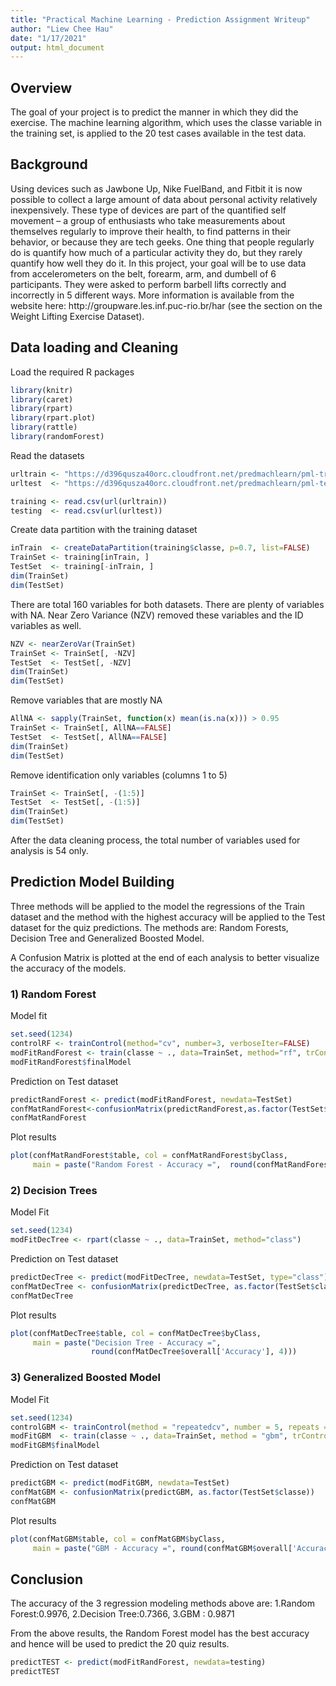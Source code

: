 ---
title: "Practical Machine Learning - Prediction Assignment Writeup"
author: "Liew Chee Hau"
date: "1/17/2021"
output: html_document
---

## Overview
The goal of your project is to predict the manner in which they did the exercise. The machine learning algorithm, which uses the classe variable in the training set, is applied to the 20 test cases available in the test data.

## Background
Using devices such as Jawbone Up, Nike FuelBand, and Fitbit it is now possible to collect a large amount of data about personal activity relatively inexpensively. These type of devices are part of the quantified self movement – a group of enthusiasts who take measurements about themselves regularly to improve their health, to find patterns in their behavior, or because they are tech geeks. One thing that people regularly do is quantify how much of a particular activity they do, but they rarely quantify how well they do it. In this project, your goal will be to use data from accelerometers on the belt, forearm, arm, and dumbell of 6 participants. They were asked to perform barbell lifts correctly and incorrectly in 5 different ways. More information is available from the website here: http://groupware.les.inf.puc-rio.br/har (see the section on the Weight Lifting Exercise Dataset). 

## Data loading and Cleaning
Load the required R packages
```{r, echo=TRUE}
library(knitr)
library(caret)
library(rpart)
library(rpart.plot)
library(rattle)
library(randomForest)
```

Read the datasets
```{r, echo=TRUE}
urltrain <- "https://d396qusza40orc.cloudfront.net/predmachlearn/pml-training.csv"
urltest  <- "https://d396qusza40orc.cloudfront.net/predmachlearn/pml-testing.csv"

training <- read.csv(url(urltrain))
testing  <- read.csv(url(urltest))
```

Create data partition with the training dataset
```{r, echo=TRUE}
inTrain  <- createDataPartition(training$classe, p=0.7, list=FALSE)
TrainSet <- training[inTrain, ]
TestSet  <- training[-inTrain, ]
dim(TrainSet)
dim(TestSet)
```

There are total 160 variables for both datasets. There are plenty of variables with NA. Near Zero Variance (NZV) removed these variables and the ID variables as well.

```{r, echo=TRUE}
NZV <- nearZeroVar(TrainSet)
TrainSet <- TrainSet[, -NZV]
TestSet  <- TestSet[, -NZV]
dim(TrainSet)
dim(TestSet)
```

Remove variables that are mostly NA
```{r, echo=TRUE}
AllNA <- sapply(TrainSet, function(x) mean(is.na(x))) > 0.95
TrainSet <- TrainSet[, AllNA==FALSE]
TestSet  <- TestSet[, AllNA==FALSE]
dim(TrainSet)
dim(TestSet)
```

Remove identification only variables (columns 1 to 5)
```{r, echo=TRUE}
TrainSet <- TrainSet[, -(1:5)]
TestSet  <- TestSet[, -(1:5)]
dim(TrainSet)
dim(TestSet)
```

After the data cleaning process, the total number of variables used for analysis is 54 only.

## Prediction Model Building
Three methods will be applied to the model the regressions of the Train dataset and the method with the highest accuracy will be applied to the Test dataset for the quiz predictions. The methods are: Random Forests, Decision Tree and Generalized Boosted Model.

A Confusion Matrix is plotted at the end of each analysis to better visualize the accuracy of the models.

### 1) Random Forest
Model fit
```{r, echo=TRUE}
set.seed(1234)
controlRF <- trainControl(method="cv", number=3, verboseIter=FALSE)
modFitRandForest <- train(classe ~ ., data=TrainSet, method="rf", trControl=controlRF)
modFitRandForest$finalModel
```

Prediction on Test dataset
```{r, echo=TRUE}
predictRandForest <- predict(modFitRandForest, newdata=TestSet)
confMatRandForest<-confusionMatrix(predictRandForest,as.factor(TestSet$classe))
confMatRandForest
```

Plot results
```{r, echo=TRUE}
plot(confMatRandForest$table, col = confMatRandForest$byClass, 
     main = paste("Random Forest - Accuracy =",  round(confMatRandForest$overall['Accuracy'], 4)))
```

### 2) Decision Trees
Model Fit
```{r, echo=TRUE}
set.seed(1234)
modFitDecTree <- rpart(classe ~ ., data=TrainSet, method="class")
```

Prediction on Test dataset
```{r, echo=TRUE}
predictDecTree <- predict(modFitDecTree, newdata=TestSet, type="class")
confMatDecTree <- confusionMatrix(predictDecTree, as.factor(TestSet$classe))
confMatDecTree
```

Plot results
```{r, echo=TRUE}
plot(confMatDecTree$table, col = confMatDecTree$byClass, 
     main = paste("Decision Tree - Accuracy =",
                  round(confMatDecTree$overall['Accuracy'], 4)))
```


### 3) Generalized Boosted Model
Model Fit
```{r, echo=TRUE}
set.seed(1234)
controlGBM <- trainControl(method = "repeatedcv", number = 5, repeats = 1)
modFitGBM  <- train(classe ~ ., data=TrainSet, method = "gbm", trControl = controlGBM, verbose = FALSE)
modFitGBM$finalModel
```

Prediction on Test dataset
```{r, echo=TRUE}
predictGBM <- predict(modFitGBM, newdata=TestSet)
confMatGBM <- confusionMatrix(predictGBM, as.factor(TestSet$classe))
confMatGBM
```

Plot results
```{r, echo=TRUE}
plot(confMatGBM$table, col = confMatGBM$byClass, 
     main = paste("GBM - Accuracy =", round(confMatGBM$overall['Accuracy'], 4)))
```

## Conclusion
The accuracy of the 3 regression modeling methods above are:
1.Random Forest:0.9976,
2.Decision Tree:0.7366,
3.GBM : 0.9871

From the above results, the Random Forest model has the best accuracy and hence will be used to predict the 20 quiz results.

```{r, echo=TRUE}
predictTEST <- predict(modFitRandForest, newdata=testing)
predictTEST
```

